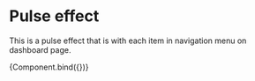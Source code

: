 
<Meta title="Elements/Pulse effect" component={PulseEffect} />

# Pulse effect

This is a pulse effect that is with each item in navigation menu on dashboard page.


<Canvas>
  <Story
    name="Pulse effect"
    args={{
      yellow: true,
      green: false,
      red: false,
    }}
  >
    {Component.bind({})}
  </Story>
</Canvas>
